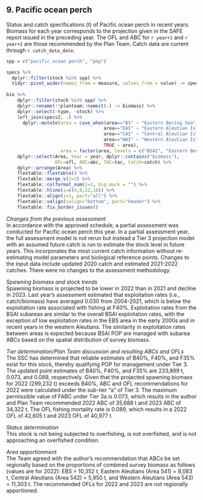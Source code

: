 ## 9. Pacific ocean perch  
Status and catch specifications (t) of Pacific ocean perch in recent years. 
Biomass for each year corresponds to the projection given in the SAFE report issued in the preceding year. The OFL and ABC for `r year+1` and `r year+2` are those recommended by the Plan Team. 
Catch data are current through `r catch_data_date`.

```r
spp = c("pacific ocean perch", "pop")

specs %>% 
  dplyr::filter(stock %in% spp) %>% 
  tidyr::pivot_wider(names_from = measure, values_from = value) -> specs2
  
bio %>% 
    dplyr::filter(stock %in% spp) %>% 
    dplyr::rename(!!planteam::nameit(.) := biomass) %>% 
    dplyr::select(-type, -stock) %>% 
    left_join(specs2, .) %>% 
      dplyr::mutate(area = case_when(area=="BS" ~ "Eastern Bering Sea",
                                    area=="EAI" ~ "Eastern Aleutian Islands",
                                    area=="CAI" ~ "Central Aleutian Islands",
                                    area=="WAI" ~ "Western Aleutian Islands",
                                    TRUE ~ area),
                    area = factor(area, levels = c("BSAI", "Eastern Bering Sea", "Eastern Aleutian Islands", "Central Aleutian Islands", "Western Aleutian Islands"))) %>% 
    dplyr::select(Area, Year = year, dplyr::contains("biomass"),
                  OFL=ofl, ABC=abc, TAC=tac, Catch=catch) %>%
    dplyr::arrange(Area) %>%
    flextable::flextable() %>% 
    flextable::merge_v(j=1) %>% 
    flextable::colformat_num(j=2, big.mark = "") %>% 
    flextable::hline(i=c(4,8,12,16)) %>% 
    flextable::align(j=1, part="all") %>% 
    flextable::valign(valign="bottom", part="header") %>% 
    flextable::fix_border_issues()
```

*Changes from the previous assessment*  
In accordance with the approved schedule, a partial assessment was conducted for Pacific ocean perch
this year. In a partial assessment year, the full assessment model is not rerun but instead a Tier 3
projection model with an assumed future catch is run to estimate the stock level in future years. This
incorporates the most current catch information without re-estimating model parameters and biological
reference points. Changes to the input data include updated 2020 catch and estimated 2021-2022 catches.
There were no changes to the assessment methodology. 

*Spawning biomass and stock trends*  
Spawning biomass is projected to be lower in 2022 than in 2021 and decline in 2023. Last year’s
assessment estimated that exploitation rates (i.e., catch/biomass) have averaged 0.030 from 2004-2021,
which is below the exploitation rate associated with fishing at F40%. Exploitation rates from the BSAI
subareas are similar to the overall BSAI exploitation rates, with the exception of low exploitation rates in the EBS area in the early 2000s and in recent years in the western Aleutians. The similarity in exploitation rates between areas is expected because BSAI POP are managed with subarea ABCs based on the spatial distribution of survey biomass.

*Tier determination/Plan Team discussion and resulting ABCs and OFLs*  
The SSC has determined that reliable estimates of B40%, F40%, and F35% exist for this stock, thereby
qualifying POP for management under Tier 3. The updated point estimates of B40%, F40%, and F35% are
233,899 t, 0.073, and 0.089, respectively. Given that the projected spawning biomass for 2022 (299,232 t)
exceeds B40%, ABC and OFL recommendations for 2022 were calculated under the sub-tier “a” of Tier 3. 
The maximum permissible value of FABC under Tier 3a is 0.073, which results in the author and Plan
Team recommended 2022 ABC of 35,688 t and 2023 ABC of 34,322 t. The OFL fishing mortality rate is
0.089, which results in a 2022 OFL of 42,605 t and 2023 OFL of 40,977 t.

*Status determination*  
This stock is not being subjected to overfishing, is not overfished, and is not approaching an overfished
condition.

*Area apportionment*  
The Team agreed with the author’s recommendation that ABCs be set regionally based on the proportions
of combined survey biomass as follows (values are for 2022): EBS = 10,352 t, Eastern Aleutians (Area
541) = 8,083 t, Central Aleutians (Area 542) = 5,950 t, and Western Aleutians (Area 543) = 11,303 t. The
recommended OFLs for 2022 and 2023 are not regionally apportioned.


